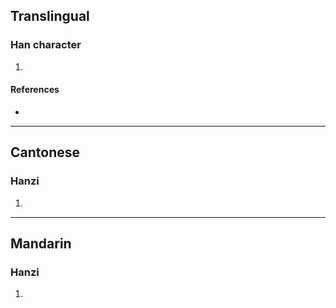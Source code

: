 {{character info/new}}
{{also|琊}}
==Translingual==

===Han character===
{{Han char|rn=96|rad=玉|as=04|sn=8|four=11140|canj=MGMVH|ids=⿰𤣩牙}}

# {{defn|Han|sort=玉04}}

====References====
* {{Han ref|kx=0728.050|dkj=20862|dj=1140.050|hdz=21103.090|uh=73A1|ud=29601|bh=CD67|bd=52583}}

----

==Cantonese==

===Hanzi===
{{yue-hanzi|jyut=|y=ye4}}

# {{defn|lang=yue|sort=玉04}}

----

==Mandarin==

===Hanzi===
{{cmn-hanzi|pin=[[yà]] ([[ya4]])|wg=ya<sup>4</sup>}}

# {{defn|lang=cmn|sort=玉04}}